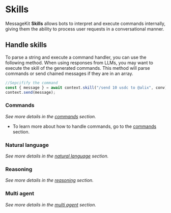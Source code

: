 # Skills

MessageKit **Skills** allows bots to interpret and execute commands internally, giving them the ability to process user requests in a conversational manner.

## Handle skills

To parse a string and execute a command handler, you can use the following method. When using responses from LLMs, you may want to execute the skill of the generated commands. This method will parse commands or send chained messages if they are in an array.

```jsx
//Sepcifify the command
const { message } = await context.skill("/send 10 usdc to @alix", conv);
context.send(message);
```

### Commands

_See more details in the [commands](/skills/commands) section._

- To learn more about how to handle commands, go to the [commands](/concepts/messages/command) section.

### Natural language

_See more details in the [natural language](/skills/natural) section._

### Reasoning

_See more details in the [reasoning](/skills/reasoning) section._

### Multi agent

_See more details in the [multi agent](/skills/multi-agent) section._
